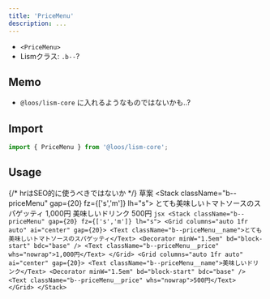 ```yaml
---
title: 'PriceMenu'
description: ...
---
```



- `<PriceMenu>`
- Lismクラス: `.b--`?

## Memo

- `@loos/lism-core` に入れるようなものではないかも..?


## Import

```js
import { PriceMenu } from '@loos/lism-core';
```

## Usage


{/* hrはSEO的に使うべきではないか */}
<Preview>
	<PreviewTitle>草案</PreviewTitle>
	<PreviewArea resize p={20}>
		<Stack className="b--priceMenu" gap={20} fz={['s','m']} lh="s">
			<Grid className="b--priceMenu__row" columns="auto 1fr auto" ai="center" gap={20}>
				<Text className="b--priceMenu__name">とても美味しいトマトソースのスパゲッティ</Text>
				<Decorator minW="1.5em" bd="block-start" bdc="base" />
				<Text className="b--priceMenu__price" whs="nowrap">1,000円</Text>
			</Grid>
			<Grid columns="auto 1fr auto" ai="center" gap={20}>
				<Text className="b--priceMenu__name">美味しいドリンク</Text>
				<Decorator minW="1.5em" bd="block-start" bdc="base" />
				<Text className="b--priceMenu__price" whs="nowrap">500円</Text>
			</Grid>
		</Stack>
	</PreviewArea>
	<PreviewCode>
		```jsx
		<Stack className="b--priceMenu" gap={20} fz={['s','m']} lh="s">
			<Grid columns="auto 1fr auto" ai="center" gap={20}>
				<Text className="b--priceMenu__name">とても美味しいトマトソースのスパゲッティ</Text>
				<Decorator minW="1.5em" bd="block-start" bdc="base" />
				<Text className="b--priceMenu__price" whs="nowrap">1,000円</Text>
			</Grid>
			<Grid columns="auto 1fr auto" ai="center" gap={20}>
				<Text className="b--priceMenu__name">美味しいドリンク</Text>
				<Decorator minW="1.5em" bd="block-start" bdc="base" />
				<Text className="b--priceMenu__price" whs="nowrap">500円</Text>
			</Grid>
		</Stack>
		```
	</PreviewCode>
</Preview>
